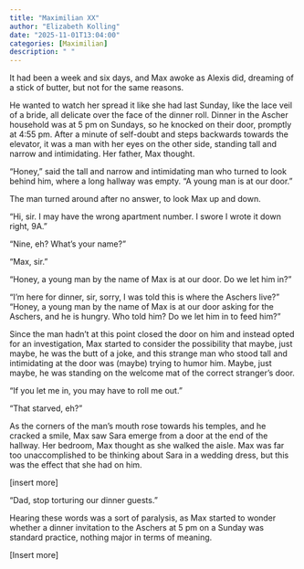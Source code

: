 ```yaml
---
title: "Maximilian XX"
author: "Elizabeth Kolling"
date: "2025-11-01T13:04:00"
categories: [Maximilian]
description: " "
---
```



It had been a week and six days, and Max awoke as Alexis did, dreaming of a stick of butter, but not for the same reasons. 

He wanted to watch her spread it like she had last Sunday, like the lace veil of a bride, all delicate over the face of the dinner roll. Dinner in the Ascher household was at 5 pm on Sundays, so he knocked on their door, promptly at 4:55 pm. After a minute of self-doubt and steps backwards towards the elevator, it was a man with her eyes on the other side, standing tall and narrow and  intimidating. Her father, Max thought.

“Honey,” said the tall and narrow and intimidating man who turned to look behind him, where a long hallway was empty. “A young man is at our door.” 

The man turned around after no answer, to look Max up and down. 

“Hi, sir. I may have the wrong apartment number. I swore I wrote it down right, 9A.”

“Nine, eh? What’s your name?”

“Max, sir.” 

“Honey, a young man by the name of Max is at our door. Do we let him in?”

“I’m here for dinner, sir, sorry, I was told this is where the Aschers live?”	“Honey, a young man by the name of Max is at our door asking for the Aschers, and he is hungry. Who told him? Do we let him in to feed him?”

Since the man hadn’t at this point closed the door on him and instead opted for an investigation, Max started to consider the possibility that maybe, just maybe, he was the butt of a joke, and this strange man who stood tall and intimidating at the door was (maybe) trying to humor him. Maybe, just maybe, he was standing on the welcome mat of the correct stranger’s door. 

“If you let me in, you may have to roll me out.” 

“That starved, eh?”

As the corners of the man’s mouth rose towards his temples, and he cracked a smile, Max saw Sara emerge from a door at the end of the hallway. Her bedroom, Max thought as she walked the aisle. Max was far too unaccomplished to be thinking about Sara in a wedding dress, but this was the effect that she had on him.  

[insert more]

“Dad, stop torturing our dinner guests.” 

Hearing these words was a sort of paralysis, as Max started to wonder whether a dinner invitation to the Aschers at 5 pm on a Sunday was standard practice, nothing major in terms of meaning.

[Insert more]